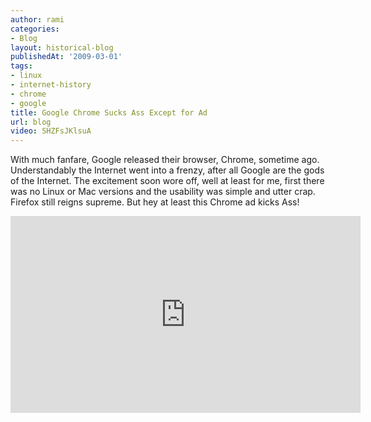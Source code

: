 ```yaml
---
author: rami
categories:
- Blog
layout: historical-blog
publishedAt: '2009-03-01'
tags:
- linux
- internet-history
- chrome
- google
title: Google Chrome Sucks Ass Except for Ad
url: blog
video: SHZFsJKlsuA
---
```


With much fanfare, Google released their browser, Chrome, sometime ago. Understandably the Internet went into a frenzy, after all Google are the gods of the Internet. The excitement soon wore off, well at least for me, first there was no Linux or Mac versions and the usability was simple and utter crap. Firefox still reigns supreme. But hey at least this Chrome ad kicks Ass!

<iframe width="560" height="315" src="https://www.youtube-nocookie.com/embed/SHZFsJKlsuA?rel=0" frameborder="0" allow="autoplay; encrypted-media" allowfullscreen></iframe>